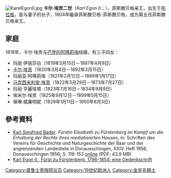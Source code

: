 {{no footnotes|time=2015-05-14T07:39:51+00:00}}
{{expand|time=2015-04-14T04:46:42+00:00}}
[[File:KarelEgonII.jpg|thumb]]
'''卡尔·埃贡二世'''（''Karl Egon II''；{{bd|1796年|10月28日|1854年|10月22日}}），菲斯滕贝格亲王，出生于[[布拉格|布拉格]]，是{{le|菲斯滕貝格的卡爾·阿洛伊斯|Karl Aloys zu Fürstenberg|卡爾·阿洛伊斯}}与妻子{{le|瑪麗亞·伊莉莎白 (圖恩和塔克西斯)|Elisabeth zu Fürstenberg|瑪麗亞·伊莉莎白}}的长子，1804年繼承菲斯滕贝格-菲斯滕贝格，成为第五任菲斯滕贝格亲王。

== 家庭 ==
1818年，卡尔·埃贡与[[巴登的阿瑪莉埃|巴登的阿瑪莉埃]]结婚，有三子四女：
* 玛丽·伊丽莎白（1819年3月15日－1897年4月9日）
* [[卡尔·埃贡三世_(菲斯滕贝格)|卡尔·埃贡]]（1820年3月4日－1892年3月15日）
* 玛丽亚·阿瑪莉埃（1821年2月12日－1899年1月17日）
* [[马克西米利安·埃贡一世_(菲斯滕贝格)|马克西米利安·埃贡]]（1822年3月29日－1873年7月27日）
* 玛丽·亨麗埃塔（1823年7月16日－1834年9月9日）
* 埃米尔·埃贡（1825年9月12日－1899年5月15日）
* 保琳·威廉明妮（1829年1月11日－1900年8月3日）

==參考資料==
* [[Karl_Siegfried_Bader|Karl Siegfried Bader]]: ''Fürstin Elisabeth zu Fürstenberg im Kampf um die Erhaltung der Rechte ihres mediatisierten Hauses'', in: Schriften des Vereins für Geschichte und Naturgeschichte der Baar und der angrenzenden Landesteile in Donaueschingen, XXIV. Heft 1956, Donaueschingen 1956; S. 119-153 [http://baarverein.de/schriftenarchiv/1956_24.pdf online] {{Wayback|url=http://baarverein.de/schriftenarchiv/1956_24.pdf |date=20160304062342 }} (PDF; 43,9 MB)
*[https://books.google.com.tw/books?id=yyQfAAAAMAAJ&q=Karl+Egon+II&dq=Karl+Egon+II&hl=zh-TW&sa=X&ei=etsxVeWPNOSgmwWKsYHQAQ&ved=0CB0Q6AEwAA Karl Egon II., Fürst zu Fürstenberg, 1796-1854: eine Gedenkschrift] {{Wayback|url=https://books.google.com.tw/books?id=yyQfAAAAMAAJ&q=Karl+Egon+II&dq=Karl+Egon+II&hl=zh-TW&sa=X&ei=etsxVeWPNOSgmwWKsYHQAQ&ved=0CB0Q6AEwAA |date=20190809054301 }}


[[Category:普鲁士贵族院议员|Category:普鲁士贵族院议员]]
[[Category:19世纪欧洲人|Category:19世纪欧洲人]]
[[Category:金羊毛騎士|Category:金羊毛騎士]]